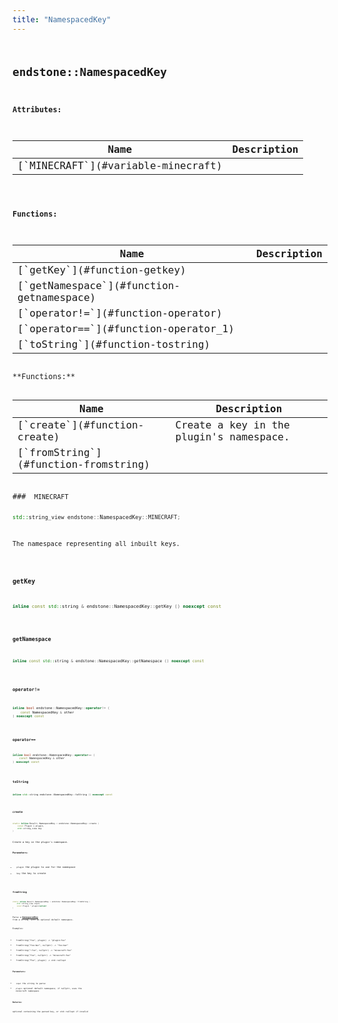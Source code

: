 ```yaml
---
title: "NamespacedKey"
---
```


## <code className="doc-symbol doc-symbol-class"/> endstone::NamespacedKey










**Attributes:**

<table>
<thead>
   <tr>
      <th>Name</th>
      <th>Description</th>
   </tr>
</thead>
<tbody>
<tr key="classendstone_1_1_namespaced_key_1a88dfddee7b93877c4aa732a5d9a66b64">
    <td>[`MINECRAFT`](#variable-minecraft)</td>
    <td></td>
</tr>
</tbody>
</table>






**Functions:**

<table>
<thead>
   <tr>
      <th>Name</th>
      <th>Description</th>
   </tr>
</thead>
<tbody>
<tr key="classendstone_1_1_namespaced_key_1ae86d202bb5a6f80144ca6d8c958510dc">
    <td>[`getKey`](#function-getkey)</td>
    <td></td>
</tr>
<tr key="classendstone_1_1_namespaced_key_1aa08e51ed653aeaa8fe7f7504f1afba3f">
    <td>[`getNamespace`](#function-getnamespace)</td>
    <td></td>
</tr>
<tr key="classendstone_1_1_namespaced_key_1a5e9af0d0e091cd039b6140b4b66b109b">
    <td>[`operator!=`](#function-operator)</td>
    <td></td>
</tr>
<tr key="classendstone_1_1_namespaced_key_1a39780068d4848490dbd8a68bb2e153ef">
    <td>[`operator==`](#function-operator_1)</td>
    <td></td>
</tr>
<tr key="classendstone_1_1_namespaced_key_1a6bb36e46913fae93d955ea8c397338e8">
    <td>[`toString`](#function-tostring)</td>
    <td></td>
</tr>
</tbody>
</table>
**Functions:**

<table>
<thead>
   <tr>
      <th>Name</th>
      <th>Description</th>
   </tr>
</thead>
<tbody>
<tr key="classendstone_1_1_namespaced_key_1a783dd7045c71a33d7f3c2e42ed605218">
    <td>[`create`](#function-create)</td>
    <td>Create a key in the plugin's namespace.</td>
</tr>
<tr key="classendstone_1_1_namespaced_key_1adf677ac151135822dec2909766b0429a">
    <td>[`fromString`](#function-fromstring)</td>
    <td></td>
</tr>
</tbody>
</table>
### <code className="doc-symbol doc-symbol-variable"/> MINECRAFT

```cpp
std::string_view endstone::NamespacedKey::MINECRAFT;
```


The namespace representing all inbuilt keys. 


        
### <code className="doc-symbol doc-symbol-function"/> getKey

```cpp
inline const std::string & endstone::NamespacedKey::getKey () noexcept const
```


### <code className="doc-symbol doc-symbol-function"/> getNamespace

```cpp
inline const std::string & endstone::NamespacedKey::getNamespace () noexcept const
```


### <code className="doc-symbol doc-symbol-function"/> operator!=

```cpp
inline bool endstone::NamespacedKey::operator!= (
    const NamespacedKey & other
) noexcept const
```


### <code className="doc-symbol doc-symbol-function"/> operator==

```cpp
inline bool endstone::NamespacedKey::operator== (
    const NamespacedKey & other
) noexcept const
```


### <code className="doc-symbol doc-symbol-function"/> toString

```cpp
inline std::string endstone::NamespacedKey::toString () noexcept const
```


### <code className="doc-symbol doc-symbol-function"/> create

```cpp
static inline Result< NamespacedKey > endstone::NamespacedKey::create (
    const Plugin & plugin,
    std::string_view key
) 
```

Create a key in the plugin's namespace.



**Parameters:**


* `plugin` the plugin to use for the namespace 
* `key` the key to create 




        
### <code className="doc-symbol doc-symbol-function"/> fromString

```cpp
static inline Result< NamespacedKey > endstone::NamespacedKey::fromString (
    std::string_view input,
    const Plugin * plugin=nullptr
) 
```


Parse a [**NamespacedKey**](classendstone_1_1_namespaced_key.md) from a string, with an optional default namespace.


Examples:
* fromString("foo", plugin) -&gt; "plugin:foo"
* fromString("foo:bar", nullptr) -&gt; "foo:bar"
* fromString(":foo", nullptr) -&gt; "minecraft:foo"
* fromString("foo", nullptr) -&gt; "minecraft:foo"
* fromString("Foo", plugin) -&gt; std::nullopt






**Parameters:**


* `input` the string to parse 
* `plugin` optional default namespace; if nullptr, uses the minecraft namespace 



**Returns:**

optional containing the parsed key, or std::nullopt if invalid 





        